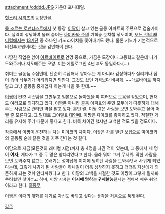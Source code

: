 attachment:/ddddd.JPG
가운데 포니테일.

[[헛소리 시리즈]]의 등장인물.

[[목 조르는 로맨티스트]]에서 첫 등장.
[[이짱]]이 살고 있는 골동 아파트의 주민으로 검술가이다. 실력이 상당하여 몰래 숨어든 [[아이카와 준]]의 기척을 눈치챌 정도이며, [[모든 것의 래디컬]]에서는 [[13계단]] 중 하나인 키노 라이치를 쫓아내기도 했다. 물론 키노가 기본적으로 비전투요원이라는 것을 감안해야 한다.

마땅한 직업은 없이 [[아르바이트]]로 연명 중으로, 가끔은 도장이나 고등학교 같은데 나가 도와주거나 지도해주는 모양. 이는 에필로그인 4년 후도 동일하다.(…)

취미는 골동품 수집인데, 단순히 수집해서 쌓아두는 게 아니라 감상하다가 질리거나 집이 좁아 놔두기가 어려워지면 되판다. 그것도 샀던 가격보다 비싸게. ~~아르바이트 하지 말고 그냥 골동품 중개업자 하는게 나을 듯 한데.~~

[[이짱]]이 ER3 시스템을 그만두고 일본으로 돌아왔을 때 여러모로 도움을 받았으며, 현재도 여러모로 의지하고 있다. 이짱뿐 아니라 골동 아파트의 주민 모두에게 따뜻하게 대해주는 사람으로 관리인 역을 맡고 있다. 본인 왈, 이짱 같은 사람을 보면 도와주고 싶어 어쩔 줄 모른다고. 그 말대로 그야말로 [[대인배]]. 이짱은 미이코를 좋아하고 있다. 적절한 거리를 유지해 주기 때문에 좋다고 한다. 비록 차이긴 했지만 고백한 적도 있을 정도이다.

작중에서 이짱이 운전하는 차는 미이코의 차이다. 이짱은 차를 빌린 보답으로 미이코와의 골동품 순례 같은 것을 자주 간다는 것 같다.

여담으로 지금(모든것의 래디컬 시점)까지 총 4명을 사귄 적이 있는데, 그 중에서 세 명이 '''여자''', 게다가 그 중 두 명은 양다리였다고 한다. 몰라 뭐야 그거 무서워. 딱한 사람을 보면 도와주지 않고는 못배기는 성미답게 이지메 당하던 사람을 도와주면서 사귀게 되었다는데, 그렇게 사귀게 된 사람들이 하나같이 더욱 성장하지 못하고 더더욱 자신에게 의존하게 되는 것이 안타까웠다고 한다. 이짱의 고백을 거절한 것도 이짱이 그렇게 될까봐 두려웠던 것이라고 하며, 이짱 자체는 '''이지메 당하는 구제불능'''같다는 점에서 매우 취향이라고 한다. [[흠좀무]]

이짱은 이때의 대화를 계기로 자신도 바뀌고 싶다는 생각을 처음으로 품게 된다.

[[각주]]
